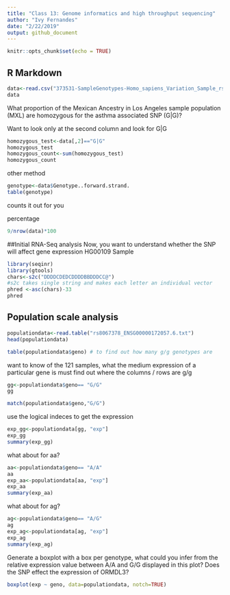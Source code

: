```yaml
---
title: "Class 13: Genome informatics and high throughput sequencing"
author: "Ivy Fernandes"
date: "2/22/2019"
output: github_document
---
```


```r
knitr::opts_chunk$set(echo = TRUE)
```

## R Markdown
```r
data<-read.csv("373531-SampleGenotypes-Homo_sapiens_Variation_Sample_rs8067378.csv")
data
```

What proportion of the Mexican Ancestry in Los Angeles sample population (MXL) are homozygous for the asthma associated SNP (G|G)? 

Want to look only at the second column and look for G|G
```r
homozygous_test<-data[,2]=="G|G"
homozygous_test
homozygous_count<-sum(homozygous_test)
homozygous_count
```

other method
```r
genotype<-data$Genotype..forward.strand.
table(genotype)
```
counts it out for you


percentage
```r
9/nrow(data)*100
```


##Initial RNA-Seq analysis
Now, you want to understand whether the SNP will affect gene expression
HG00109 Sample

```r
library(seqinr) 
library(gtools)
chars<-s2c("DDDDCDEDCDDDDBBDDDCC@")
#s2c takes single string and makes each letter an individual vector
phred <-asc(chars)-33
phred
```

## Population scale analysis
```r
populationdata<-read.table("rs8067378_ENSG00000172057.6.txt")
head(populationdata)
```
```r
table(populationdata$geno) # to find out how many g/g genotypes are
```
want to know of the 121 samples, what the medium expression of a particular gene is
must find out where the columns / rows are g/g

```r
gg<-populationdata$geno== "G/G"
gg

```

```r
match(populationdata$geno,"G/G")
```

use the logical indeces to get the expression

```r
exp_gg<-populationdata[gg, "exp"]
exp_gg
summary(exp_gg)
```


what about for aa?
```r
aa<-populationdata$geno== "A/A"
aa
exp_aa<-populationdata[aa, "exp"]
exp_aa
summary(exp_aa)
```


what about for ag?
```r

ag<-populationdata$geno== "A/G"
ag
exp_ag<-populationdata[ag, "exp"]
exp_ag
summary(exp_ag)

```


Generate a boxplot with a box per genotype, what could you infer from the relative
expression value between A/A and G/G displayed in this plot? Does the SNP effect the
expression of ORMDL3?
```r
boxplot(exp ~ geno, data=populationdata, notch=TRUE)
```

 

